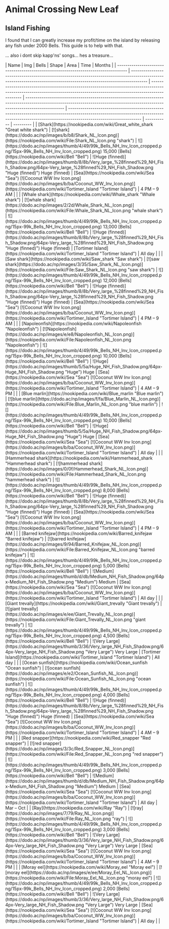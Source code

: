 
# Animal Crossing New Leaf

## Island Fishing
<div className="text-wrap">
I found that I can greatly increase my profit/time on the island by releasing any fish under 2000 Bells. This guide 
is to help with that.

... also i dont skip kapp'ns' songs... hes a treasure...

</div>
| Name                                                                                | Img                                                                                                                                                                  | Bells                                                                                                                                                                      | Shape                                                                                                                                                                           | Area                                                                                                                                                                                             | Time        | Months    |
| ----------------------------------------------------------------------------------- | -------------------------------------------------------------------------------------------------------------------------------------------------------------------- | -------------------------------------------------------------------------------------------------------------------------------------------------------------------------- | ------------------------------------------------------------------------------------------------------------------------------------------------------------------------------- | ------------------------------------------------------------------------------------------------------------------------------------------------------------------------------------------------ | ----------- | --------- |
| [Shark](https://nookipedia.com/wiki/Great_white_shark "Great white shark")          | [![shark](https://dodo.ac/np/images/b/b8/Shark_NL_Icon.png)](https://nookipedia.com/wiki/File:Shark_NL_Icon.png "shark")                                             | ![](https://dodo.ac/np/images/thumb/4/49/99k_Bells_NH_Inv_Icon_cropped.png/15px-99k_Bells_NH_Inv_Icon_cropped.png) 15,000 [Bells](https://nookipedia.com/wiki/Bell "Bell") | ![Huge (finned)](https://dodo.ac/np/images/thumb/8/8b/Very_large_%28finned%29_NH_Fish_Shadow.png/64px-Very_large_%28finned%29_NH_Fish_Shadow.png "Huge (finned)") Huge (finned) | [Sea](https://nookipedia.com/wiki/Sea "Sea") [![Coconut WW Inv Icon.png](https://dodo.ac/np/images/b/ba/Coconut_WW_Inv_Icon.png)](https://nookipedia.com/wiki/Tortimer_Island "Tortimer Island") | 4 PM – 9 AM |           |
| [Whale shark](https://nookipedia.com/wiki/Whale_shark "Whale shark")                | [![whale shark](https://dodo.ac/np/images/2/2d/Whale_Shark_NL_Icon.png)](https://nookipedia.com/wiki/File:Whale_Shark_NL_Icon.png "whale shark")                     | ![](https://dodo.ac/np/images/thumb/4/49/99k_Bells_NH_Inv_Icon_cropped.png/15px-99k_Bells_NH_Inv_Icon_cropped.png) 13,000 [Bells](https://nookipedia.com/wiki/Bell "Bell") | ![Huge (finned)](https://dodo.ac/np/images/thumb/8/8b/Very_large_%28finned%29_NH_Fish_Shadow.png/64px-Very_large_%28finned%29_NH_Fish_Shadow.png "Huge (finned)") Huge (finned) | [Tortimer Island](https://nookipedia.com/wiki/Tortimer_Island "Tortimer Island")                                                                                                                 | All day     |           |
| [Saw shark](https://nookipedia.com/wiki/Saw_shark "Saw shark")                      | [![saw shark](https://dodo.ac/np/images/3/35/Saw_Shark_NL_Icon.png)](https://nookipedia.com/wiki/File:Saw_Shark_NL_Icon.png "saw shark")                             | ![](https://dodo.ac/np/images/thumb/4/49/99k_Bells_NH_Inv_Icon_cropped.png/15px-99k_Bells_NH_Inv_Icon_cropped.png) 12,000 [Bells](https://nookipedia.com/wiki/Bell "Bell") | ![Huge (finned)](https://dodo.ac/np/images/thumb/8/8b/Very_large_%28finned%29_NH_Fish_Shadow.png/64px-Very_large_%28finned%29_NH_Fish_Shadow.png "Huge (finned)") Huge (finned) | [Sea](https://nookipedia.com/wiki/Sea "Sea") [![Coconut WW Inv Icon.png](https://dodo.ac/np/images/b/ba/Coconut_WW_Inv_Icon.png)](https://nookipedia.com/wiki/Tortimer_Island "Tortimer Island") | 4 PM – 9 AM |           |
| [Napoleonfish](https://nookipedia.com/wiki/Napoleonfish "Napoleonfish")             | [![Napoleonfish](https://dodo.ac/np/images/e/e8/Napoleonfish_NL_Icon.png)](https://nookipedia.com/wiki/File:Napoleonfish_NL_Icon.png "Napoleonfish")                 | ![](https://dodo.ac/np/images/thumb/4/49/99k_Bells_NH_Inv_Icon_cropped.png/15px-99k_Bells_NH_Inv_Icon_cropped.png) 10,000 [Bells](https://nookipedia.com/wiki/Bell "Bell") | ![Huge](https://dodo.ac/np/images/thumb/5/5a/Huge_NH_Fish_Shadow.png/64px-Huge_NH_Fish_Shadow.png "Huge") Huge                                                                  | [Sea](https://nookipedia.com/wiki/Sea "Sea") [![Coconut WW Inv Icon.png](https://dodo.ac/np/images/b/ba/Coconut_WW_Inv_Icon.png)](https://nookipedia.com/wiki/Tortimer_Island "Tortimer Island") | 4 AM – 9 PM |           |
| [Blue marlin](https://nookipedia.com/wiki/Blue_marlin "Blue marlin")                | [![blue marlin](https://dodo.ac/np/images/f/fa/Blue_Marlin_NL_Icon.png)](https://nookipedia.com/wiki/File:Blue_Marlin_NL_Icon.png "blue marlin")                     | ![](https://dodo.ac/np/images/thumb/4/49/99k_Bells_NH_Inv_Icon_cropped.png/15px-99k_Bells_NH_Inv_Icon_cropped.png) 10,000 [Bells](https://nookipedia.com/wiki/Bell "Bell") | ![Huge](https://dodo.ac/np/images/thumb/5/5a/Huge_NH_Fish_Shadow.png/64px-Huge_NH_Fish_Shadow.png "Huge") Huge                                                                  | [Sea](https://nookipedia.com/wiki/Sea "Sea") [![Coconut WW Inv Icon.png](https://dodo.ac/np/images/b/ba/Coconut_WW_Inv_Icon.png)](https://nookipedia.com/wiki/Tortimer_Island "Tortimer Island") | All day     |           |
| [Hammerhead shark](https://nookipedia.com/wiki/Hammerhead_shark "Hammerhead shark") | [![hammerhead shark](https://dodo.ac/np/images/0/0f/Hammerhead_Shark_NL_Icon.png)](https://nookipedia.com/wiki/File:Hammerhead_Shark_NL_Icon.png "hammerhead shark") | ![](https://dodo.ac/np/images/thumb/4/49/99k_Bells_NH_Inv_Icon_cropped.png/15px-99k_Bells_NH_Inv_Icon_cropped.png) 8,000 [Bells](https://nookipedia.com/wiki/Bell "Bell")  | ![Huge (finned)](https://dodo.ac/np/images/thumb/8/8b/Very_large_%28finned%29_NH_Fish_Shadow.png/64px-Very_large_%28finned%29_NH_Fish_Shadow.png "Huge (finned)") Huge (finned) | [Sea](https://nookipedia.com/wiki/Sea "Sea") [![Coconut WW Inv Icon.png](https://dodo.ac/np/images/b/ba/Coconut_WW_Inv_Icon.png)](https://nookipedia.com/wiki/Tortimer_Island "Tortimer Island") | 4 PM – 9 AM |           |
| [Barred knifejaw](https://nookipedia.com/wiki/Barred_knifejaw "Barred knifejaw")    | [![barred knifejaw](https://dodo.ac/np/images/9/94/Barred_Knifejaw_NL_Icon.png)](https://nookipedia.com/wiki/File:Barred_Knifejaw_NL_Icon.png "barred knifejaw")     | ![](https://dodo.ac/np/images/thumb/4/49/99k_Bells_NH_Inv_Icon_cropped.png/15px-99k_Bells_NH_Inv_Icon_cropped.png) 5,000 [Bells](https://nookipedia.com/wiki/Bell "Bell")  | ![Medium](https://dodo.ac/np/images/thumb/d/db/Medium_NH_Fish_Shadow.png/64px-Medium_NH_Fish_Shadow.png "Medium") Medium                                                        | [Sea](https://nookipedia.com/wiki/Sea "Sea") [![Coconut WW Inv Icon.png](https://dodo.ac/np/images/b/ba/Coconut_WW_Inv_Icon.png)](https://nookipedia.com/wiki/Tortimer_Island "Tortimer Island") | All day     |           |
| [Giant trevally](https://nookipedia.com/wiki/Giant_trevally "Giant trevally")       | [![giant trevally](https://dodo.ac/np/images/e/ee/Giant_Trevally_NL_Icon.png)](https://nookipedia.com/wiki/File:Giant_Trevally_NL_Icon.png "giant trevally")         | ![](https://dodo.ac/np/images/thumb/4/49/99k_Bells_NH_Inv_Icon_cropped.png/15px-99k_Bells_NH_Inv_Icon_cropped.png) 4,500 [Bells](https://nookipedia.com/wiki/Bell "Bell")  | ![Very Large](https://dodo.ac/np/images/thumb/3/36/Very_large_NH_Fish_Shadow.png/64px-Very_large_NH_Fish_Shadow.png "Very Large") Very Large                                    | [Tortimer Island](https://nookipedia.com/wiki/Tortimer_Island "Tortimer Island")                                                                                                                 | All day     |           |
| [Ocean sunfish](https://nookipedia.com/wiki/Ocean_sunfish "Ocean sunfish")          | [![ocean sunfish](https://dodo.ac/np/images/e/e2/Ocean_Sunfish_NL_Icon.png)](https://nookipedia.com/wiki/File:Ocean_Sunfish_NL_Icon.png "ocean sunfish")             | ![](https://dodo.ac/np/images/thumb/4/49/99k_Bells_NH_Inv_Icon_cropped.png/15px-99k_Bells_NH_Inv_Icon_cropped.png) 4,000 [Bells](https://nookipedia.com/wiki/Bell "Bell")  | ![Huge (finned)](https://dodo.ac/np/images/thumb/8/8b/Very_large_%28finned%29_NH_Fish_Shadow.png/64px-Very_large_%28finned%29_NH_Fish_Shadow.png "Huge (finned)") Huge (finned) | [Sea](https://nookipedia.com/wiki/Sea "Sea") [![Coconut WW Inv Icon.png](https://dodo.ac/np/images/b/ba/Coconut_WW_Inv_Icon.png)](https://nookipedia.com/wiki/Tortimer_Island "Tortimer Island") | 4 AM – 9 PM |           |
| [Red snapper](https://nookipedia.com/wiki/Red_snapper "Red snapper")                | [![red snapper](https://dodo.ac/np/images/3/3c/Red_Snapper_NL_Icon.png)](https://nookipedia.com/wiki/File:Red_Snapper_NL_Icon.png "red snapper")                     | ![](https://dodo.ac/np/images/thumb/4/49/99k_Bells_NH_Inv_Icon_cropped.png/15px-99k_Bells_NH_Inv_Icon_cropped.png) 3,000 [Bells](https://nookipedia.com/wiki/Bell "Bell")  | ![Medium](https://dodo.ac/np/images/thumb/d/db/Medium_NH_Fish_Shadow.png/64px-Medium_NH_Fish_Shadow.png "Medium") Medium                                                        | [Sea](https://nookipedia.com/wiki/Sea "Sea") [![Coconut WW Inv Icon.png](https://dodo.ac/np/images/b/ba/Coconut_WW_Inv_Icon.png)](https://nookipedia.com/wiki/Tortimer_Island "Tortimer Island") | All day     | Mar – Oct |
| [Ray](https://nookipedia.com/wiki/Ray "Ray")                                        | [![ray](https://dodo.ac/np/images/7/79/Ray_NL_Icon.png)](https://nookipedia.com/wiki/File:Ray_NL_Icon.png "ray")                                                     | ![](https://dodo.ac/np/images/thumb/4/49/99k_Bells_NH_Inv_Icon_cropped.png/15px-99k_Bells_NH_Inv_Icon_cropped.png) 3,000 [Bells](https://nookipedia.com/wiki/Bell "Bell")  | ![Very Large](https://dodo.ac/np/images/thumb/3/36/Very_large_NH_Fish_Shadow.png/64px-Very_large_NH_Fish_Shadow.png "Very Large") Very Large                                    | [Sea](https://nookipedia.com/wiki/Sea "Sea") [![Coconut WW Inv Icon.png](https://dodo.ac/np/images/b/ba/Coconut_WW_Inv_Icon.png)](https://nookipedia.com/wiki/Tortimer_Island "Tortimer Island") | 4 AM – 9 PM |           |
| [Moray eel](https://nookipedia.com/wiki/Moray_eel "Moray eel")                      | [![moray eel](https://dodo.ac/np/images/e/ee/Moray_Eel_NL_Icon.png)](https://nookipedia.com/wiki/File:Moray_Eel_NL_Icon.png "moray eel")                             | ![](https://dodo.ac/np/images/thumb/4/49/99k_Bells_NH_Inv_Icon_cropped.png/15px-99k_Bells_NH_Inv_Icon_cropped.png) 2,000 [Bells](https://nookipedia.com/wiki/Bell "Bell")  | ![Very Large](https://dodo.ac/np/images/thumb/3/36/Very_large_NH_Fish_Shadow.png/64px-Very_large_NH_Fish_Shadow.png "Very Large") Very Large                                    | [Sea](https://nookipedia.com/wiki/Sea "Sea") [![Coconut WW Inv Icon.png](https://dodo.ac/np/images/b/ba/Coconut_WW_Inv_Icon.png)](https://nookipedia.com/wiki/Tortimer_Island "Tortimer Island") | All day     |           |

